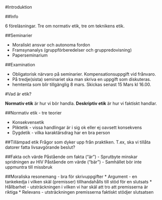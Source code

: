 

#Introduktion

##Info

6 föreläsningar. Tre om normativ etik, tre om teknikens etik.

##Seminarier

* Moraliskt ansvar och autonoma fordon
* Framsynanalys (gruppförberedelser och gruppredovisning)
* Paperseminarium

##Examination

* Obligatorisk närvaro på seminarier. Kompensationsuppgift vid frånvaro.
* På tredje(sista) seminariet ska man skriva en uppgift som diskuteras.
* hemtenta som blir tillgänglig 8 mars. Skickas senast 15 Mars kl 16.00.


#Vad är etik?

**Normativ etik** är hur vi bör handla.
**Deskriptiv etik** är hur vi faktiskt handlar.

##Normativ etik - tre teorier

* Konsekvensetik
* Pliktetik - vissa handlingar är i sig ok eller ej oavsett konsekvens
* Dygdetik - vilka karaktärsdrag har en bra person

##Tillämpad etik
Frågor som dyker upp från praktiken. 
T.ex, ska vi tillåta datorer fatta livsavgörande beslut?

##Fakta och värde
Påstående om fakta ("är") - Sprutbyte minskar spridningen av HIV
Påstående om värde ("bär") - Samhället bör inte uppmuntra till missbruk

##Moraliska resonemang - bra för skrivuppgifter
* Argument - en tankekedja i vilken skäl (premisser) tillhandahålls till stöd för en slutsats
* Hållbarhet - utsträckningen i vilken vi har skäl att tro att premisserna är riktiga
* Relevans - utsträckningen premisserna faktiskt stödjer slutsatsen

